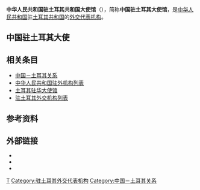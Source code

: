 {{Infobox diplomatic mission
| name= 中华人民共和国<br>驻土耳其共和国大使馆<br><small>{{lang|en|Embassy of the People's Republic of China in the Republic of Turkey}}</small><br>[[File:National_Emblem_of_the_People's_Republic_of_China.svg|100px]]
| image= 
| address = FERİT RECAİ ERTUĞRUL CAD. NO: 18 Oran<ref>[http://tr.china-embassy.org/chn/lxwm/t1589354.htm 中国驻土耳其大使馆官网首页>联系我们]</ref>
|location= {{flag|Turkey}}[[安卡拉|安卡拉]]
| ambassador= [[刘少宾|刘少宾]]
| department={{flagicon|PRC}} [[中华人民共和国外交部|中华人民共和国外交部]]
| website=[http://tr.china-embassy.gov.cn/chn/ 中国驻土耳其大使馆]
}}
'''中华人民共和国驻土耳其共和国大使馆'''（{{lang-en|Embassy of the People's Republic of China in the Republic of Turkey}}），简称'''中国驻土耳其大使馆'''，是[[中华人民共和国|中华人民共和国]]驻[[土耳其共和国|土耳其共和国]]的[[外交代表机构|外交代表机构]]。

==中国驻土耳其大使==
{{main|中国驻土耳其大使列表}}

==相关条目==
*[[中国－土耳其关系|中国－土耳其关系]]
*[[中华人民共和国驻外机构列表|中华人民共和国驻外机构列表]]
*[[土耳其驻华大使馆|土耳其驻华大使馆]]
*[[驻土耳其外交机构列表|驻土耳其外交机构列表]]

==参考资料==
{{portal box|国际关系|中国}}
{{Reflist}}

==外部链接==
* {{Official Website|http://tr.china-embassy.gov.cn/chn/|中华人民共和国驻土耳其共和国大使馆官方网站}}{{zh-hans icon}}{{tr icon}}
* {{Facebook|ChinaEmbTurkey}}
* {{Twitter|ChinaEmbTurkey}}

{{中华人民共和国驻外机构}}

[[Category:中华人民共和国驻外机构|T]]
[[Category:驻土耳其外交代表机构|Category:驻土耳其外交代表机构]]
[[Category:中国－土耳其关系|Category:中国－土耳其关系]]